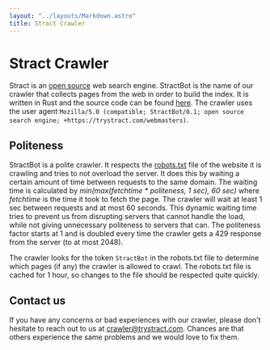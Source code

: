 ```yaml
---
layout: "../layouts/Markdown.astro"
title: Stract Crawler
---
```


# Stract Crawler
Stract is an [open source](https://github.com/StractOrg/stract/) web search engine. StractBot is the name of our crawler that collects pages from the web in order to build the index.
It is written in Rust and the source code can be found [here](https://github.com/StractOrg/stract/tree/main/core/src/crawler).
The crawler uses the user agent `Mozilla/5.0 (compatible; StractBot/0.1; open source search engine; +https://trystract.com/webmasters)`.

## Politeness
StractBot is a polite crawler. It respects the [robots.txt](https://en.wikipedia.org/wiki/Robots.txt) file of the website it is crawling and tries to not overload the server.
It does this by waiting a certain amount of time between requests to the same domain. The waiting time is calculated by *min(max(fetchtime * politeness, 1 sec), 60 sec)* where *fetchtime* is the time it took to fetch the page. The crawler will wait at least 1 sec between requests and at most 60 seconds.
This dynamic waiting time tries to prevent us from disrupting servers that cannot handle the load, while not giving unnecessary politeness to servers that can. The politeness factor starts at 1 and is doubled every time the crawler gets a 429 response from the server (to at most 2048).

The crawler looks for the token `StractBot` in the robots.txt file to determine which pages (if any) the crawler is allowed to crawl.
The robots.txt file is cached for 1 hour, so changes to the file should be respected quite quickly.

## Contact us
If you have any concerns or bad experiences with our crawler, please don't hesitate to reach out to us at [crawler@trystract.com](mailto:crawler@trystract.com). Chances are that others experience the same problems and we would love to fix them.